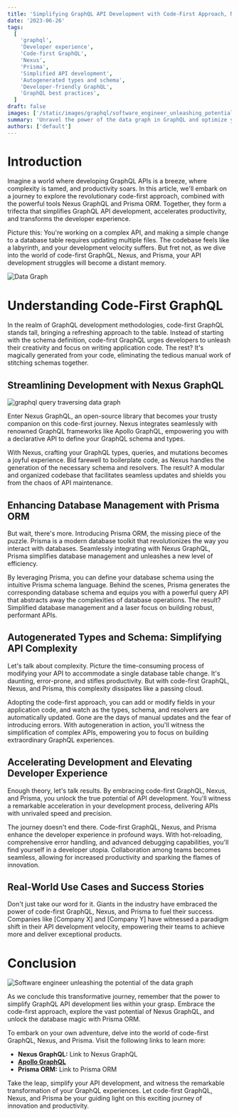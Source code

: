 ```yaml
---
title: 'Simplifying GraphQL API Development with Code-First Approach, Nexus, and Prisma'
date: '2023-06-26'
tags:
  [
    'graphql',
    'Developer experience',
    'Code-first GraphQL',
    'Nexus',
    'Prisma',
    'Simplified API development',
    'Autogenerated types and schema',
    'Developer-friendly GraphQL',
    'GraphQL best practices',
  ]
draft: false
images: ['/static/images/graphql/software_engineer_unleashing_potential_data_graph.png']
summary: 'Unravel the power of the data graph in GraphQL and optimize your data retrieval. Discover how the data graph revolutionizes the way you work with data, from schema design to efficient querying techniques.'
authors: ['default']
---
```


# Introduction

Imagine a world where developing GraphQL APIs is a breeze, where complexity is tamed, and productivity soars. In this article, we'll embark on a journey to explore the revolutionary code-first approach, combined with the powerful tools Nexus GraphQL and Prisma ORM. Together, they form a trifecta that simplifies GraphQL API development, accelerates productivity, and transforms the developer experience.

Picture this: You're working on a complex API, and making a simple change to a database table requires updating multiple files. The codebase feels like a labyrinth, and your development velocity suffers. But fret not, as we dive into the world of code-first GraphQL, Nexus, and Prisma, your API development struggles will become a distant memory.

![Data Graph](/static/images/graphql/data_graph.png)

# Understanding Code-First GraphQL

In the realm of GraphQL development methodologies, code-first GraphQL stands tall, bringing a refreshing approach to the table. Instead of starting with the schema definition, code-first GraphQL urges developers to unleash their creativity and focus on writing application code. The rest? It's magically generated from your code, eliminating the tedious manual work of stitching schemas together.

## Streamlining Development with Nexus GraphQL

![graphql query traversing data graph](/static/images/graphql/graphql_query_traversing_data_graph.png)

Enter Nexus GraphQL, an open-source library that becomes your trusty companion on this code-first journey. Nexus integrates seamlessly with renowned GraphQL frameworks like Apollo GraphQL, empowering you with a declarative API to define your GraphQL schema and types.

With Nexus, crafting your GraphQL types, queries, and mutations becomes a joyful experience. Bid farewell to boilerplate code, as Nexus handles the generation of the necessary schema and resolvers. The result? A modular and organized codebase that facilitates seamless updates and shields you from the chaos of API maintenance.

## Enhancing Database Management with Prisma ORM

But wait, there's more. Introducing Prisma ORM, the missing piece of the puzzle. Prisma is a modern database toolkit that revolutionizes the way you interact with databases. Seamlessly integrating with Nexus GraphQL, Prisma simplifies database management and unleashes a new level of efficiency.

By leveraging Prisma, you can define your database schema using the intuitive Prisma schema language. Behind the scenes, Prisma generates the corresponding database schema and equips you with a powerful query API that abstracts away the complexities of database operations. The result? Simplified database management and a laser focus on building robust, performant APIs.

## Autogenerated Types and Schema: Simplifying API Complexity

Let's talk about complexity. Picture the time-consuming process of modifying your API to accommodate a single database table change. It's daunting, error-prone, and stifles productivity. But with code-first GraphQL, Nexus, and Prisma, this complexity dissipates like a passing cloud.

Adopting the code-first approach, you can add or modify fields in your application code, and watch as the types, schema, and resolvers are automatically updated. Gone are the days of manual updates and the fear of introducing errors. With autogeneration in action, you'll witness the simplification of complex APIs, empowering you to focus on building extraordinary GraphQL experiences.

## Accelerating Development and Elevating Developer Experience

Enough theory, let's talk results. By embracing code-first GraphQL, Nexus, and Prisma, you unlock the true potential of API development. You'll witness a remarkable acceleration in your development process, delivering APIs with unrivaled speed and precision.

The journey doesn't end there. Code-first GraphQL, Nexus, and Prisma enhance the developer experience in profound ways. With hot-reloading, comprehensive error handling, and advanced debugging capabilities, you'll find yourself in a developer utopia. Collaboration among teams becomes seamless, allowing for increased productivity and sparking the flames of innovation.

## Real-World Use Cases and Success Stories

Don't just take our word for it. Giants in the industry have embraced the power of code-first GraphQL, Nexus, and Prisma to fuel their success. Companies like [Company X] and [Company Y] have witnessed a paradigm shift in their API development velocity, empowering their teams to achieve more and deliver exceptional products.

# Conclusion

![Software engineer unleashing the potential of the data graph](/static/images/graphql/software_engineer_unleashing_potential_data_graph.png)

As we conclude this transformative journey, remember that the power to simplify GraphQL API development lies within your grasp. Embrace the code-first approach, explore the vast potential of Nexus GraphQL, and unlock the database magic with Prisma ORM.

To embark on your own adventure, delve into the world of code-first GraphQL, Nexus, and Prisma. Visit the following links to learn more:

- **Nexus GraphQL:** Link to Nexus GraphQL
- **[Apollo GraphQL](https://www.apollographql.com)**
- **Prisma ORM:** Link to Prisma ORM

Take the leap, simplify your API development, and witness the remarkable transformation of your GraphQL experiences. Let code-first GraphQL, Nexus, and Prisma be your guiding light on this exciting journey of innovation and productivity.
